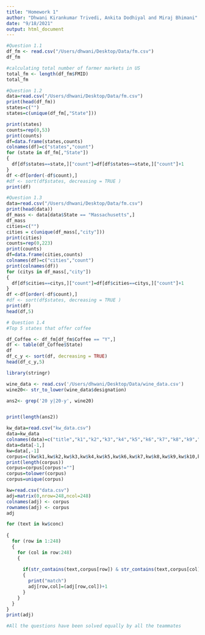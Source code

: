 ```yaml
---
title: "Homework 1"
author: "Dhwani Kirankumar Trivedi, Ankita Dodhiyal and Miraj Bhimani"
date: "9/18/2021"
output: html_document
---
```



```r
#Question 1.1
df_fm <- read.csv("/Users/dhwani/Desktop/Data/fm.csv")
df_fm

#calculating total number of farmer markets in US
total_fm <- length(df_fm$FMID)
total_fm
```

```r
#Question 1.2
data=read.csv("/Users/dhwani/Desktop/Data/fm.csv")
print(head(df_fm))
states=c("")
states=c(unique(df_fm[,"State"]))

print(states)
counts=rep(0,53)
print(counts)
df=data.frame(states,counts)
colnames(df)=c("states","count")
for (state in df_fm[,"State"])
{
  df[df$states==state,]["count"]=df[df$states==state,]["count"]+1
}
df <-df[order(-df$count),]
#df <- sort(df$states, decreasing = TRUE )
print(df)
```

```r
#Question 1.3
data=read.csv("/Users/dhwani/Desktop/Data/fm.csv")
print(head(data))
df_mass <- data[data$State == "Massachusetts",]
df_mass
cities=c("")
cities = c(unique(df_mass[,"city"]))
print(cities)
counts=rep(0,223)
print(counts)
df=data.frame(cities,counts)
colnames(df)=c("cities","count")
print(colnames(df))
for (citys in df_mass[,"city"])
{
  df[df$cities==citys,]["count"]=df[df$cities==citys,]["count"]+1
}
df <-df[order(-df$count),]
#df <- sort(df$states, decreasing = TRUE )
print(df)
head(df,5)
```

```r
# Question 1.4 
#Top 5 states that offer coffee

df_Coffee <- df_fm[df_fm$Coffee == "Y",]
df <- table(df_Coffee$State)
df
df_c_y <- sort(df, decreasing = TRUE)
head(df_c_y,5)
```

```r
library(stringr)

wine_data <- read.csv('/Users/dhwani/Desktop/Data/wine_data.csv')
wine20<- str_to_lower(wine_data$designation)

ans2<- grep('20 y|20-y', wine20)


print(length(ans2))
```


```r
kw_data=read.csv("kw_data.csv")
data=kw_data
colnames(data)=c("title","k1","k2","k3","k4","k5","k6","k7","k8","k9","k10","k11","k12")
data=data[-1,]
kw=data[,-1]
corpus=c(kw$k1,kw$k2,kw$k3,kw$k4,kw$k5,kw$k6,kw$k7,kw$k8,kw$k9,kw$k10,kw$k11,kw$k12)
print(length(corpus))
corpus=corpus[corpus!=""]
corpus=tolower(corpus)
corpus=unique(corpus)

kw=read.csv("data.csv")
adj=matrix(0,nrow=248,ncol=248)
colnames(adj) <- corpus
rownames(adj) <- corpus
adj

for (text in kw$conc)
 
{
  for (row in 1:248)
  {
    for (col in row:248)
    {
     
      if(str_contains(text,corpus[row]) & str_contains(text,corpus[col]))
      {
        print("match")
        adj[row,col]=(adj[row,col])+1
      }
    }
  }
}
print(adj)

```
```r
#All the questions have been solved equally by all the teammates
```

